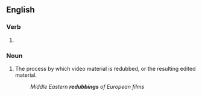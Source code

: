 ==English==

===Verb===
{{head|en|verb form}}

# {{present participle of|en|redub|nocat=1}}

===Noun===
{{en-noun}}

# The process by which video material is redubbed, or the resulting edited material.
#: ''Middle Eastern '''redubbings''' of European films''